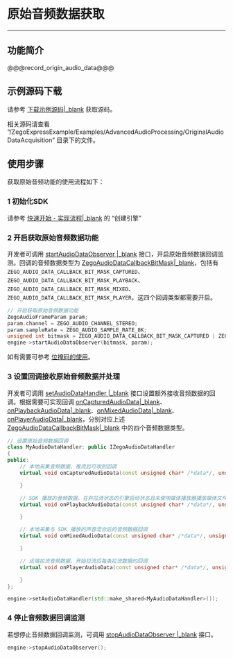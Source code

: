 # 原始音频数据获取

- - -

## 功能简介

@@@record_origin_audio_data@@@


## 示例源码下载

请参考 [下载示例源码\|_blank](!DownloadDemo/DownloadDemo) 获取源码。

相关源码请查看 “/ZegoExpressExample/Examples/AdvancedAudioProcessing/OriginalAudioDataAcquisition” 目录下的文件。


## 使用步骤

获取原始音频功能的使用流程如下：

### 1 初始化SDK

请参考 [快速开始 - 实现流程\|_blank](!Integration/Solution_Implementation#CreateEngine) 的 “创建引擎”

### 2 开启获取原始音频数据功能

开发者可调用 [startAudioDataObserver \|_blank](@startAudioDataObserver) 接口，开启原始音频数据回调监测。回调的音频数据类型为 [ZegoAudioDataCallbackBitMask\|_blank](@-ZegoAudioDataCallbackBitMask)，包括有 `ZEGO_AUDIO_DATA_CALLBACK_BIT_MASK_CAPTURED`、`ZEGO_AUDIO_DATA_CALLBACK_BIT_MASK_PLAYBACK`、`ZEGO_AUDIO_DATA_CALLBACK_BIT_MASK_MIXED`、`ZEGO_AUDIO_DATA_CALLBACK_BIT_MASK_PLAYER`，这四个回调类型都需要开启。

```C++
// 开启获取原始音频数据功能
ZegoAudioFrameParam param;
param.channel = ZEGO_AUDIO_CHANNEL_STEREO;
param.sampleRate = ZEGO_AUDIO_SAMPLE_RATE_8K;
unsigned int bitmask = ZEGO_AUDIO_DATA_CALLBACK_BIT_MASK_CAPTURED | ZEGO_AUDIO_DATA_CALLBACK_BIT_MASK_PLAYBACK | ZEGO_AUDIO_DATA_CALLBACK_BIT_MASK_MIXED | ZEGO_AUDIO_DATA_CALLBACK_BIT_MASK_PLAYER;
engine->startAudioDataObserver(bitmask, param);
```
<div class="mk-hint">

如有需要可参考 [位掩码的使用](#8663)。
</div>

### 3 设置回调接收原始音频数据并处理

开发者可调用 [setAudioDataHandler \|_blank](@setAudioDataHandler) 接口设置额外接收音频数据的回调。根据需要可实现回调 [onCapturedAudioData\|_blank](@onCapturedAudioData)、[onPlaybackAudioData\|_blank](@onPlaybackAudioData)、[onMixedAudioData\|_blank](@onMixedAudioData)、[onPlayerAudioData\|_blank](@onPlayerAudioData)，分别对应上述 [ZegoAudioDataCallbackBitMask\|_blank](@-ZegoAudioDataCallbackBitMask) 中的四个音频数据类型。

```C++
// 设置原始音频数据回调
class MyAudioDataHandler: public IZegoAudioDataHandler
{
public:
    // 本地采集音频数据，推流后可收到回调 
    virtual void onCapturedAudioData(const unsigned char* /*data*/, unsigned int /*dataLength*/, ZegoAudioFrameParam /*param*/) {

    }

    // SDK 播放的音频数据，在非拉流状态的引擎启动状态且未使用媒体播放器播放媒体文件状态时，回调的音频数据是静音的音频数据 
    virtual void onPlaybackAudioData(const unsigned char* /*data*/, unsigned int /*dataLength*/, ZegoAudioFrameParam /*param*/) {

    }

    // 本地采集与 SDK 播放的声音混合后的音频数据回调
    virtual void onMixedAudioData(const unsigned char* /*data*/, unsigned int /*dataLength*/, ZegoAudioFrameParam /*param*/) {

    }

    // 远端拉流音频数据，开始拉流后每条拉流数据的回调 
    virtual void onPlayerAudioData(const unsigned char* /*data*/, unsigned int /*dataLength*/, ZegoAudioFrameParam /*param*/, const std::string& /*streamID*/) {

    }
};

engine->setAudioDataHandler(std::make_shared<MyAudioDataHandler>());
```

### 4 停止音频数据回调监测

若想停止音频数据回调监测，可调用 [stopAudioDataObserver \|_blank](@stopAudioDataObserver) 接口。

```C++
engine->stopAudioDataObserver();
```
